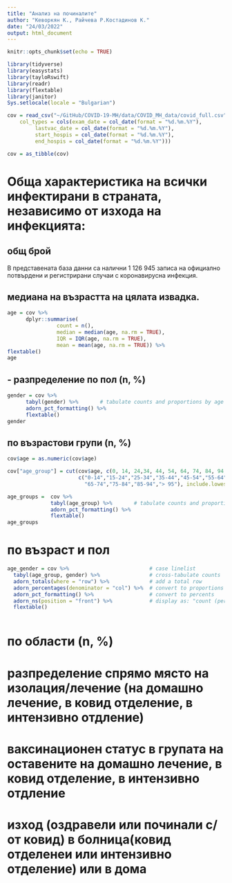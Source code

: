 ```yaml
---
title: "Анализ на починалите"
author: "Кеворкян К., Райчева Р.Костадинов К."
date: "24/03/2022"
output: html_document
---
```


```r
knitr::opts_chunk$set(echo = TRUE)
```

```r
library(tidyverse)
library(easystats)
library(tayloRswift)
library(readr)
library(flextable)
library(janitor)
Sys.setlocale(locale = "Bulgarian")
```

```r
cov = read_csv("~/GitHub/COVID-19-MH/data/COVID_MH_data/covid_full.csv", 
    col_types = cols(exam_date = col_date(format = "%d.%m.%Y"), 
         lastvac_date = col_date(format = "%d.%m.%Y"), 
         start_hospis = col_date(format = "%d.%m.%Y"), 
         end_hospis = col_date(format = "%d.%m.%Y")))

cov = as_tibble(cov) 
```

#  Обща характеристика на всички инфектирани в страната, независимо от изхода на инфекцията:
## общ брой 

В представената база данни са налични 1 126 945 записа на официално потвърдени и регистрирани случаи с коронавирусна инфекция. 

##  медиана на възрастта на цялата извадка. 

```r
age = cov %>% 
      dplyr::summarise( 
                count = n(),
                median = median(age, na.rm = TRUE),
                IQR = IQR(age, na.rm = TRUE),
                mean = mean(age, na.rm = TRUE)) %>% 
flextable()
age
```

## - разпределение по пол (n, %)

```r
gender = cov %>% 
      tabyl(gender) %>%       # tabulate counts and proportions by age category
      adorn_pct_formatting() %>% 
      flextable()
gender
```

## по възрастови групи (n, %)


```r

cov$age = as.numeric(cov$age)

cov["age_group"] = cut(cov$age, c(0, 14, 24,34, 44, 54, 64, 74, 84, 94, Inf), 
                       c("0-14","15-24","25-34","35-44","45-54","55-64",
                         "65-74","75-84","85-94","> 95"), include.lowest=TRUE)

age_groups =  cov %>% 
              tabyl(age_group) %>%       # tabulate counts and proportions by age category
              adorn_pct_formatting() %>% 
              flextable()
age_groups
```

# по възраст и пол 

```r
age_gender = cov %>%                          # case linelist
  tabyl(age_group, gender) %>%                # cross-tabulate counts
  adorn_totals(where = "row") %>%             # add a total row
  adorn_percentages(denominator = "col") %>%  # convert to proportions
  adorn_pct_formatting() %>%                  # convert to percents
  adorn_ns(position = "front") %>%            # display as: "count (percent)"
  flextable()
  
```

# по области (n, %)
# разпределение спрямо място на изолация/лечение (на домашно лечение,  в ковид отделение, в интензивно отдление)
# ваксинационен статус в групата на оставените на домашно лечение,  в ковид отделение, в интензивно отдление
# изход (оздравели  или починали с/от ковид)   в болница(ковид отделенеи или интензивно отделение) или в дома 


